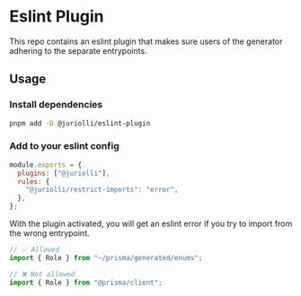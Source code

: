 # Eslint Plugin

This repo contains an eslint plugin that makes sure users of the generator adhering to the separate entrypoints.

## Usage

<Steps>

### Install dependencies

```bash
pnpm add -D @juriolli/eslint-plugin
```

### Add to your eslint config

```js
module.exports = {
  plugins: ["@juriolli"],
  rules: {
    "@juriolli/restrict-imports": "error",
  },
};
```

</Steps>

With the plugin activated, you will get an eslint error if you try to import from the wrong entrypoint.

```ts
// ✅ Allowed
import { Role } from "~/prisma/generated/enums";

// ❌ Not allowed
import { Role } from "@prisma/client";
```
